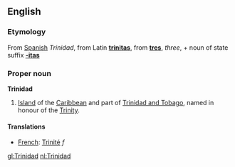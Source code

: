 ==English==
{{Wikipedia}}
===Etymology===
From [[Spanish]] ''Trinidad'', from Latin '''[[trinitas]]''', from '''[[tres]]''', ''three'', + noun of state suffix '''[[-itas]]'''

===Proper noun===
'''Trinidad'''
# [[Island]] of the [[Caribbean]] and part of [[Trinidad and Tobago]], named in honour of the [[Trinity]].

====Translations====

*[[French]]: [[Trinité]] ''f''

[[gl:Trinidad]]
[[nl:Trinidad]]